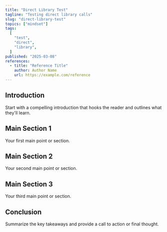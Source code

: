```yaml
---
title: "Direct Library Test"
tagline: "Testing direct library calls"
slug: "direct-library-test"
topics: ["mindset"]
tags:
  [
    "test",
    "direct",
    "library",
  ]
published: "2025-03-08"
references:
  - title: "Reference Title"
    author: Author Name
    url: https://example.com/reference
---
```


## Introduction

Start with a compelling introduction that hooks the reader and outlines what they'll learn.

## Main Section 1

Your first main point or section.

## Main Section 2

Your second main point or section.

## Main Section 3

Your third main point or section.

## Conclusion

Summarize the key takeaways and provide a call to action or final thought.
